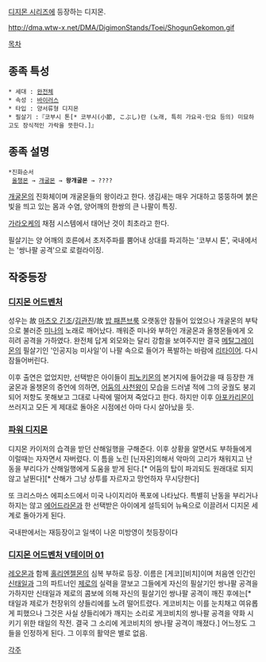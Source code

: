 [[디지몬 시리즈]]에 등장하는 디지몬.

http://dma.wtw-x.net/DMA/DigimonStands/Toei/ShogunGekomon.gif

[[목차]]

== 종족 특성 ==
 * 세대 : [[완전체]]
 * 속성 : [[바이러스]]
 * 타입 : 양서류형 디지몬
 * 필살기 :『코부시 톤[* 코부시(小節, こぶし)란 (노래, 특히 가요곡·민요 등의) 미묘하고도 장식적인 가락을 뜻한다.]』

== 종족 설명 ==
 *진화순서
  [[올챙몬]] → [[개굴몬]] → '''왕개굴몬''' → ????

[[개굴몬]]의 진화체이며 개굴몬들의 왕이라고 한다. 생김새는 매우 거대하고 뚱뚱하며 붉은 빛을 띄고 있는 몸과 수염, 양어깨의 한쌍의 큰 나팔이 특징.

[[가라오케]]의 채점 시스템에서 태어난 것이 최초라고 한다.

필살기는 양 어깨의 호른에서 초저주파를 뿜어내 상대를 파괴하는 '코부시 톤', 국내에서는 '쌍나팔 공격'으로 로컬라이징.
 
== 작중등장 ==
=== [[디지몬 어드벤처]] ===
성우는 故 [[마츠오 긴조]]/[[김관진]]/故 [[밥 패픈브룩]]
오랫동안 잠들어 있었으나 개굴몬의 부탁으로 불러준 [[미나]]의 노래로 깨어났다. 깨워준 미나와 부하인 개굴몬과 올챙몬들에게 오히려 공격을 가하였다. 완전체 답게 외모와는 달리 강함을 보여주지만 결국 [[메탈그레이몬]]의 필살기인 '인공지능 미사일'이 나팔 속으로 들어가 폭발하는 바람에 [[리타이어]]. 다시 잠들어버린다.

이후 출연은 없었지만, 선택받은 아이들이 [[피노키몬]]의 본거지에 들어갔을 때 등장한 개굴몬과 올챙몬의 증언에 의하면, [[어둠의 사천왕]]이 모습을 드러낼 적에 그의 궁궐도 붕괴되어 저항도 못해보고 그대로 나락에 떨어져 죽었다고 한다. 하지만 이후 [[아포카리몬]]이 쓰러지고 모든 게 제대로 돌아온 시점에선 아마 다시 살아났을 듯.
=== [[파워 디지몬]] ===
디지몬 카이저의 습격을 받던 산해일행을 구해준다. 이후 상황을 알면서도 부하들에게 이럴때는 자자면서 자버렸다. 이 틈을 노린 [닌자몬]의해서  악마의 고리가 채워지고 난동을 부리다가 산해일행에게 도움을 받게 된다.[* 어둠의 탑이 파괴되도 원래대로 되지 않고 날뛴다][* 산해가 그냥 상투를 자르자고 망언하자 무시당한다]

또 크리스마스 에피소드에서 미국 나이지리아 폭포에 나타났다. 특별히 난동을 부리거나 하지는 않고 [[에어드라몬]]과 한 선택받은 아이에게 설득되어 뉴욕으로 이끌려서 디지몬 세계로 돌아가게 된다.

국내판에서는 재등장이고 일색이 나온 미방영이 첫등장이다
=== [[디지몬 어드벤처 V테이머 01]] === 
[[레오몬]]과 함께 [[홀리엔젤몬]]의 심복 부하로 등장. 이름은 [게코][비치]이며 처음엔 인간인 [[신태일]]과 그의 파트너인 [[제로]]의 실력을 깔보고 그들에게 자신의 필살기인 쌍나팔 공격을 가하지만 신태일과 제로의 콤보에 의해 자신의 필살기인 쌍나팔 공격이 깨진 후에는[* 태일과 제로가 천장위의 샹들리에를 노려 떨어트렸다. 게코비치는 이를 눈치채고 여유롭게 피했으나 그것은 사실 샹들리에가 깨지는 소리로 게코비치의 쌍나팔 공격을 약화 시키기 위한 태일의 작전. 결국 그 소리에 게코비치의 쌍나팔 공격이 깨졌다.] 어느정도 그들을 인정하게 된다. 그 이후의 활약은 별로 없음.

[[각주]]
